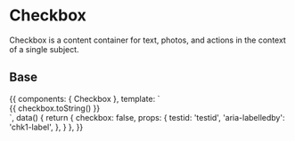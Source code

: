 

<Meta title="Components|Checkbox" component={Checkbox} />

# Checkbox

Checkbox is a content container for text, photos, and actions in the context of a single subject.

## Base

<Preview>
  <Story name="Base" parameters={{ decorators: [withA11y] }} inline={true}>
    {{
      components: { Checkbox },
      template: `
        <div>
          <Checkbox style="padding: var(--space)" v-model="checkbox" id="venice-checkbox" :props="props"/>
          {{ checkbox.toString() }}
        </div>
      `,
      data() {
        return {
          checkbox: false,
          props: {
            testid: 'testid',
            'aria-labelledby': 'chk1-label',
          },
        }
      },
    }}
  </Story>
</Preview>
